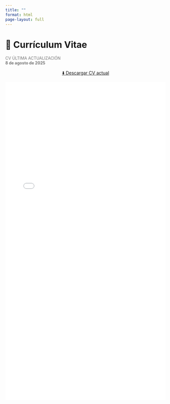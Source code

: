 ```yaml
---
title: ""
format: html
page-layout: full
---
```


# 📄 Currículum Vitae

<p style="font-size: 0.9em; color: #777;">
  CV ÚLTIMA ACTUALIZACIÓN <br>
  <strong>8 de agosto de 2025</strong>
</p>

<div style="text-align: center; margin-bottom: 1em;">
  <a class="btn btn-lg btn-primary" 
     href="CV%20Espanol%20-%20Gustavo%20Roa.pdf" target="_blank">
    ⬇️ Descargar CV actual
  </a>
</div>

<iframe src="CV%20Espanol%20-%20Gustavo%20Roa.pdf#view=FitH" 
        width="100%" height="1000px" style="border: none;">
  Este navegador no soporta PDFs. Por favor descarga el archivo para verlo: 
  <a href="CV%20Espanol%20-%20Gustavo%20Roa.pdf">Descargar PDF</a>.
</iframe>
